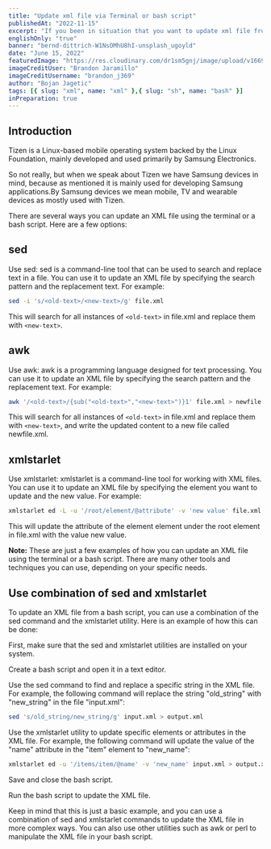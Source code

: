 ```yaml
---
title: "Update xml file via Terminal or bash script"
publishedAt: "2022-11-15"
excerpt: "If you been in situation that you want to update xml file from bash script there is many ways to do that."
englishOnly: "true"
banner: "bernd-dittrich-W1NsOMhU8hI-unsplash_ugoyld"
date: "June 15, 2022"
featuredImage: "https://res.cloudinary.com/dr1sm5gnj/image/upload/v1669075628/igutech/blogs/brandon-jaramillo-NzMzETo-XJE-unsplash_h3xef3.jpg"
imageCreditUser: "Brandon Jaramillo"
imageCreditUsername: "brandon_j369"
author: "Bojan Jagetic"
tags: [{ slug: "xml", name: "xml" },{ slug: "sh", name: "bash" }]
inPreparation: true
---
```


## Introduction
<QouteComponent> Tizen is a Linux-based mobile operating system backed by the Linux Foundation, mainly developed and used primarily by Samsung Electronics.</QouteComponent>

So not really, but when we speak about Tizen we have Samsung devices in mind, because as mentioned it is mainly used for developing Samsung applications.By Samsung devices we mean mobile, TV and wearable devices as mostly used with Tizen.

There are several ways you can update an XML file using the terminal or a bash script. Here are a few options:

## sed
Use sed: sed is a command-line tool that can be used to search and replace text in a file. You can use it to update an XML file by specifying the search pattern and the replacement text. For example:

```bash
sed -i 's/<old-text>/<new-text>/g' file.xml
```

This will search for all instances of `<old-text>` in file.xml and replace them with `<new-text>`.


## awk
Use awk: awk is a programming language designed for text processing. You can use it to update an XML file by specifying the search pattern and the replacement text. For example:

```bash
awk '/<old-text>/{sub("<old-text>","<new-text>")}1' file.xml > newfile.xml
```
This will search for all instances of `<old-text>` in file.xml and replace them with `<new-text>`, and write the updated content to a new file called newfile.xml.

## xmlstarlet
Use xmlstarlet: xmlstarlet is a command-line tool for working with XML files. You can use it to update an XML file by specifying the element you want to update and the new value. For example:

```bash
xmlstarlet ed -L -u '/root/element/@attribute' -v 'new value' file.xml
```
This will update the attribute of the element element under the root element in file.xml with the value new value.

<b>Note:</b> These are just a few examples of how you can update an XML file using the terminal or a bash script. There are many other tools and techniques you can use, depending on your specific needs.

## Use combination of sed and xmlstarlet 

To update an XML file from a bash script, you can use a combination of the sed command and the xmlstarlet utility. Here is an example of how this can be done:

First, make sure that the sed and xmlstarlet utilities are installed on your system.

Create a bash script and open it in a text editor.

Use the sed command to find and replace a specific string in the XML file. For example, the following command will replace the string "old_string" with "new_string" in the file "input.xml":

```bash
sed 's/old_string/new_string/g' input.xml > output.xml
```

Use the xmlstarlet utility to update specific elements or attributes in the XML file. For example, the following command will update the value of the "name" attribute in the "item" element to "new_name":

```bash
xmlstarlet ed -u '/items/item/@name' -v 'new_name' input.xml > output.xml
```

Save and close the bash script.

Run the bash script to update the XML file.

Keep in mind that this is just a basic example, and you can use a combination of sed and xmlstarlet commands to update the XML file in more complex ways. You can also use other utilities such as awk or perl to manipulate the XML file in your bash script.
